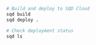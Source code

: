 ```bash
# Build and deploy to SQD Cloud
sqd build
sqd deploy .

# Check deployment status
sqd ls
```
